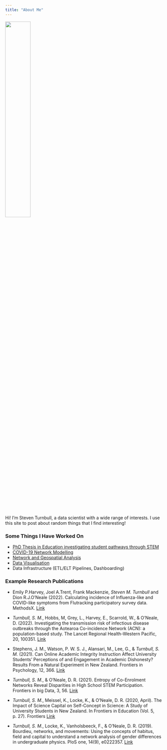 ```yaml
---
title: "About Me"
---
```



![](static/pictures/Synergia%202023-110.jpg){fig-align="center" height=40% width=40%}

Hi! I'm Steven Turnbull, a data scientist with a wide range of interests. 
I use this site to post about random things that I find interesting!

### Some Things I Have Worked On
- [PhD Thesis in Education investigating student pathways through STEM](https://researchspace.auckland.ac.nz/handle/2292/54611)
- [COVID-19 Network Modelling](https://www.pmscienceprizes.org.nz/2020-prime-ministers-science-prize-winner/)
- [Network and Geospatial Analysis](https://www.ncbi.nlm.nih.gov/pmc/articles/PMC8733170/)
- [Data Visualisation](https://github.com/sturbull/tidytuesday)
- Data Infrastructure (ETL/ELT Pipelines, Dashboarding)

### Example Research Publications
::: {.border}
- Emily P.Harvey, Joel A.Trent, Frank Mackenzie, *Steven M. Turnbull* and Dion R.J.O’Neale (2022). Calculating incidence of Influenza-like and COVID-like symptoms from Flutracking participatory survey
data. MethodsX. [Link](https://doi.org/10.1016/j.mex.2022.101820)

- *Turnbull, S. M.*, Hobbs, M, Grey, L., Harvey, E., Scarrold, W., & O’Neale, D. (2022). Investigating the transmission risk of infectious disease outbreaks through the Aotearoa Co-incidence Network (ACN): a population-based study. The Lancet Regional Health-Western Pacific, 20, 100351. [Link]((https://www.ncbi.nlm.nih.gov/pmc/articles/PMC8733170/))

- Stephens, J. M., Watson, P. W. S. J., Alansari, M., Lee, G., & *Turnbull, S. M.* (2021). Can Online Academic Integrity Instruction Affect University Students’ Perceptions of and Engagement in Academic Dishonesty? Results From a Natural Experiment in New Zealand. Frontiers in Psychology, 12, 366. [Link](https://pubmed.ncbi.nlm.nih.gov/33679506/)

- *Turnbull, S. M.*, & O’Neale, D. R. (2021). Entropy of Co-Enrolment Networks Reveal Disparities in High School STEM Participation. Frontiers in big Data, 3, 56. [Link](https://www.frontiersin.org/journals/big-data/articles/10.3389/fdata.2020.599016/full)

- *Turnbull, S. M.*, Meissel, K., Locke, K., & O’Neale, D. R. (2020, April). The Impact of Science Capital on Self-Concept in Science: A Study of University Students in New Zealand. In Frontiers in Education (Vol. 5, p. 27). Frontiers [Link](https://www.frontiersin.org/journals/education/articles/10.3389/feduc.2020.00027/full)

- *Turnbull, S. M.*, Locke, K., Vanholsbeeck, F., & O’Neale, D. R. (2019). Bourdieu, networks, and movements: Using the concepts of habitus, field and capital to understand a network analysis of gender differences in undergraduate physics. PloS one, 14(9), e0222357. [Link](https://journals.plos.org/plosone/article?id=10.1371/journal.pone.0222357)
:::
